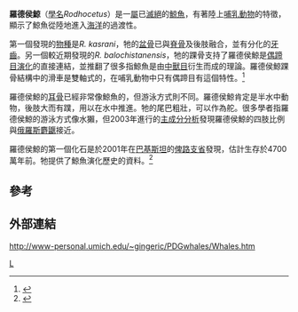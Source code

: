 {{Automatic taxobox
| taxon = Rodhocetus
| authority = 
| fossil_range = {{Fossil range|48.6|40.4}}
| image = Rodhocetus.jpg
| status = fossil
| subdivision_ranks = [[種|種]]
| subdivision =
* ''R. kasrani''
* ''R. balochistanensis''
}}
'''羅德侯鯨'''（[[學名|學名]]''Rodhocetus''）是一[[屬|屬]]已[[滅絕|滅絕]]的[[鯨魚|鯨魚]]，有著陸上[[哺乳動物|哺乳動物]]的特徵，顯示了鯨魚從陸地進入[[海洋|海洋]]的過渡性。

第一個發現的[[物種|物種]]是''R. kasrani''，牠的[[盆骨|盆骨]]已與[[脊骨|脊骨]]及後肢融合，並有分化的[[牙齒|牙齒]]。另一個較近期發現的''R. balochistanensis''，牠的踝骨支持了羅德侯鯨是[[偶蹄目|偶蹄目]][[演化|演化]]的直接連結，並推翻了很多指鯨魚是由[[中獸目|中獸目]]衍生而成的理論。羅德侯鯨踝骨結構中的滑車是雙軸式的，在哺乳動物中只有偶蹄目有這個特性。<ref name=gingerich2003>{{Cite journal en|author=Gingerich, P. D.|year=2003|title=Land-to-sea transition in early whales: Evolution of Eocene Archaeoceti (Cetacea) in relation to skeletal proportions and locomotion of living semiaquatic mammals|url=https://archive.org/details/sim_paleobiology_summer-2003_29_3/page/429|journal=Paleobiology|volume=29|pages=429-454}}</ref>

羅德侯鯨的[[耳骨|耳骨]]已經非常像鯨魚的，但游泳方式則不同。羅德侯鯨肯定是半水中動物，後肢大而有蹼，用以在水中推進。牠的尾巴粗壯，可以作為舵。很多學者指羅德侯鯨的游泳方式像水獺，但2003年進行的[[主成分分析|主成分分析]]發現羅德侯鯨的四肢比例與[[俄羅斯麝鼴|俄羅斯麝鼴]]接近。

羅德侯鯨的第一個化石是於2001年在[[巴基斯坦|巴基斯坦]]的[[俾路支省|俾路支省]]發現，估計生存於4700萬年前。牠提供了鯨魚演化歷史的資料。<ref name=gingerich2001>{{Cite journal en|author=PD Gingerich, ZIS Haq Mu, IH Khan, MS Malkani|year=2001|title=Origin of Whales from Early Artiodactyls: Hands and Feet of Eocene Protocetidae from Pakistan|journal=Science|volume=293|pages=2239-2242}}</ref>

== 參考 ==
{{reflist}}

== 外部連結 ==
http://www-personal.umich.edu/~gingeric/PDGwhales/Whales.htm {{Wayback|url=http://www-personal.umich.edu/~gingeric/PDGwhales/Whales.htm |date=20190429111804 }}
{{古鯨小目}}
{{taxonbar}}
[[Category:古鯨|L]]